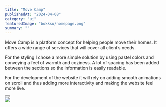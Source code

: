 ---
title: "Move Camp"
publishedAt: "2024-04-08"
category: "ui"
featuredImage: "bokksu/homepage.png"
summary: ""
---

Move Camp is a platform concept for helping people move their homes. It offers a wide range of services that will cover all client’s needs.

For the styling I chose a more simple solution by using pastel colors and conveying a feel of warmth and coziness. A lot of spacing has been added between the sections so the information is easily readable.

For the development of the website it will rely on adding smooth animations on scroll and thus adding more interactivity and making the website feel more live.

<div>
  <Button
    href="https://xd.adobe.com/view/7034ade5-14dd-4b24-81aa-1387e1ed6fda-2567/"
    title="View project"
    className="mt-4 mb-12"
  />
</div>

<Image src="/projects/bokksu/homepage.png" width={1440} height={1000} />
